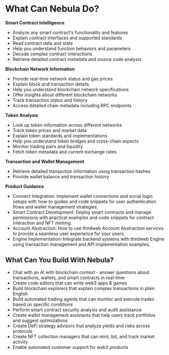 # What Can Nebula Do?

**Smart Contract Intelligence**
- Analyze any smart contract's functionality and features
- Explain contract interfaces and supported standards
- Read contract data and state
- Help you understand function behaviors and parameters
- Decode complex contract interactions
- Retrieve detailed contract metadata and source code analysis

**Blockchain Network Information**
- Provide real-time network status and gas prices
- Explain block and transaction details
- Help you understand blockchain network specifications
- Offer insights about different blockchain networks
- Track transaction status and history
- Access detailed chain metadata including RPC endpoints

**Token Analysis**
- Look up token information across different networks
- Track token prices and market data
- Explain token standards and implementations
- Help you understand token bridges and cross-chain aspects
- Monitor trading pairs and liquidity
- Fetch token metadata and current exchange rates

**Transaction and Wallet Management**
- Retrieve detailed transaction information using transaction hashes
- Provide wallet balance and transaction history

**Product Guidance**

- Connect Integration: Implement wallet connections and social login setups with how-to guides and code snippets for user authentication flows and wallet management strategies.
- Smart Contract Development: Deploy smart contracts and manage permissions with practical examples and code snippets for contract interaction and NFT minting.
- Account Abstraction: How to use thirdweb Account Abstraction services to provide a seamless user experience for your users.
- Engine Implementation: Integrate backend systems with thirdweb Engine using transaction management and API implementation examples.

## What Can You Build With Nebula?

- Chat with an AI with blockchain context - answer questions about transactions, wallets, and smart contracts in real-time
- Create code editors that can write web3 apps & games
- Build blockchain explorers that explain complex transactions in plain English
- Build automated trading agents that can monitor and execute trades based on specific conditions
- Perform smart contract security analysis and audit assistance
- Create wallet management assistants that help users track portfolios and suggest optimizations
- Create DeFi strategy advisors that analyze yields and risks across protocols
- Create NFT collection managers that can mint, list, and track market activity
- Enable automated customer support for web3 products